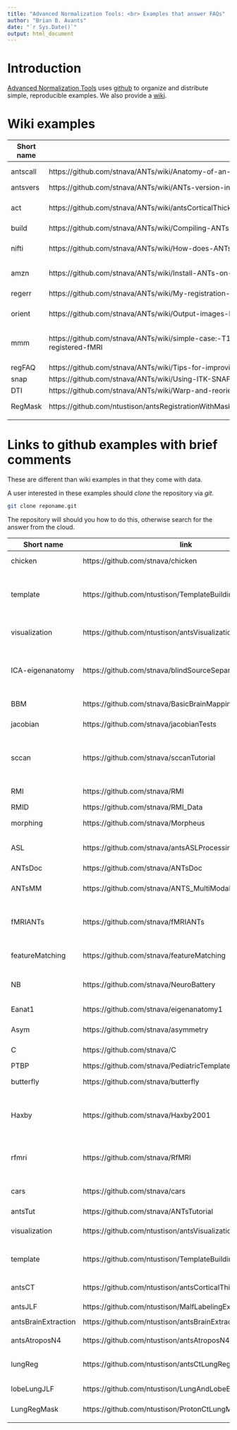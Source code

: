 ```yaml
---
title: "Advanced Normalization Tools: <br> Examples that answer FAQs"
author: "Brian B. Avants"
date: "`r Sys.Date()`"
output: html_document
---
```


# Introduction

[Advanced Normalization Tools](https://github.com/stnava/ANTs) uses [github](www.github.com) to organize and 
distribute simple, reproducible examples.   We also provide a [wiki](https://github.com/stnava/ANTs/wiki).

# Wiki examples

| Short name |  link  |   Comments |
|---|---|---|
| antscall| https://github.com/stnava/ANTs/wiki/Anatomy-of-an-antsRegistration-call | details what the ants command line means |
| antsvers |  https://github.com/stnava/ANTs/wiki/ANTs-version-information |  identify your ants version |
| act |  https://github.com/stnava/ANTs/wiki/antsCorticalThickness-and-antsLongitudinalCorticalThickness-output |  what do these programs ants\*CorticalThickness.sh produce? |
| build |  https://github.com/stnava/ANTs/wiki/Compiling-ANTs-on-Linux-and-Mac-OS |  how do i build ants?   |
| nifti |  https://github.com/stnava/ANTs/wiki/How-does-ANTs-handle-qform-and-sform-in-NIFTI-1-images%3F |  How does ANTs handle qform and sform in NIFTI 1 images? |
| amzn |  https://github.com/stnava/ANTs/wiki/Install-ANTs-on-Amazon |  Can I install ANTs on Amazon? |
| regerr |  https://github.com/stnava/ANTs/wiki/My-registration-fails-with-an-error | How do I interpret a registration error?  |
| orient | https://github.com/stnava/ANTs/wiki/Output-images-have-incorrect-orientation-or-origin  |  Why is my image orientation incorrect? |
| mmm |  https://github.com/stnava/ANTs/wiki/simple-case:-T1-to-MNI-mapping-for-both-structure-and-pre-registered-fMRI |  Brief multiple modality mapping of fMRI to a template space via transform concatenation |
| regFAQ |  https://github.com/stnava/ANTs/wiki/Tips-for-improving-registration-results | Registration FAQ  |
|  snap |  https://github.com/stnava/ANTs/wiki/Using-ITK-SNAP-with-ANTs |  ITK-snap suggestions  |
| DTI |  https://github.com/stnava/ANTs/wiki/Warp-and-reorient-a-diffusion-tensor-image |  transform DTI |
| RegMask | https://github.com/ntustison/antsRegistrationWithMaskExample/blob/master/antsRegistrationExampleCommand.sh | ``antsRegistration`` with mask |
|  |   |   |


# Links to github examples with brief comments

These are different than wiki examples in that they come with data.

A user interested in these examples should *clone* the repository via *git*.  

```bash
git clone reponame.git
```

The repository will should you how to do this, otherwise search for the answer from the cloud.


| Short name |  link  |   Comments |
|---|---|---|
| chicken  | https://github.com/stnava/chicken  |  mapping points and global optimization  |   
| template  | https://github.com/ntustison/TemplateBuildingExample  |  build an optimal template as in many different <br> ants papers that allow large-scale brain mapping  |   
| visualization  | https://github.com/ntustison/antsVisualizationExamples | volumetric and surface-based rendering for images and overlays |
| ICA-eigenanatomy | https://github.com/stnava/blindSourceSeparationInANTsR | Reproduces a classic example in blind source separation and shows how to link with eigenanatomy |
| BBM | https://github.com/stnava/BasicBrainMapping |  A simple and "fast" brain registration example |
| jacobian | https://github.com/stnava/jacobianTests |  very basic test of jacobian |
| sccan | https://github.com/stnava/sccanTutorial | introduction to sparse canonical correlation analysis statistical studies - may be slightly out of date |
| RMI | https://github.com/stnava/RMI | R in medical imaging tutorial material |
| RMID | https://github.com/stnava/RMI_Data |  data for RMI |
| morphing | https://github.com/stnava/Morpheus | morphing example with antsRegistration |
| ASL | https://github.com/stnava/antsASLProcessing |  arterial spin labeling (ASL) processing pipeline using ANTs. |
| ANTsDoc | https://github.com/stnava/ANTsDoc |  Documentation for ANTs |
| ANTsMM | https://github.com/stnava/ANTS_MultiModality | older talk on multiple modality ANTs processing |
| fMRIANTs | https://github.com/stnava/fMRIANTs |  Minimal fMRI pre-processing with ANTS, may be slightly out of date |
| featureMatching | https://github.com/stnava/featureMatching | old example of SIFT-like feature matching, subsumed by antsAI |
| NB | https://github.com/stnava/NeuroBattery |  Using ANTs to process multiple MR image types for a single subject |
| Eanat1 | https://github.com/stnava/eigenanatomy1 |  basic eigenanatomy example in aging |
| Asym | https://github.com/stnava/asymmetry | asymmetry analysis with ANTs |
| C | https://github.com/stnava/C |  "C"lassic large deformation example |
| PTBP | https://github.com/stnava/PediatricTemplateOfBrainPerfusion |  analysis in PTBP paper |
| butterfly | https://github.com/stnava/butterfly |  multi-start registration example |
| Haxby | https://github.com/stnava/Haxby2001 | reproduce face recognition decoding results (may be out of date but could be revived with small efforts) |
| rfmri | https://github.com/stnava/RfMRI |  fmri processing examples in ANTsR (may be out of date but could be revived with small efforts) |
| cars | https://github.com/stnava/cars |  an old example mapping between an american and german vehicle |
| antsTut | https://github.com/stnava/ANTsTutorial | evolving tutorial materials |
| visualization | https://github.com/ntustison/antsVisualizationExamples | Examples for ``antsSurf``, ``antsVol``, and ``CreateTiledMosaic``|
| template | https://github.com/ntustison/TemplateBuildingExample | Template building examples (brain and faces) |
| antsCT | https://github.com/ntustison/antsCorticalThicknessExample | 2-D ``antsCorticalThickness.sh`` examples. |
| antsJLF | https://github.com/ntustison/MalfLabelingExample | joint label fusion example. |
| antsBrainExtraction | https://github.com/ntustison/antsBrainExtractionExample | Example for ``antsBrainExtraction.sh`` |
| antsAtroposN4 | https://github.com/ntustison/antsAtroposN4Example | Example for ``antsAtroposN4.sh`` |
| lungReg | https://github.com/ntustison/antsCtLungRegistrationExample | Combine separate left/right lung registrations |
| lobeLungJLF | https://github.com/ntustison/LungAndLobeEstimationExample | Use JLF to estimate lung and lobes |
| LungRegMask | https://github.com/ntustison/ProtonCtLungMaskRegistration | Register lung masks from CT and MRI |
| | | |
